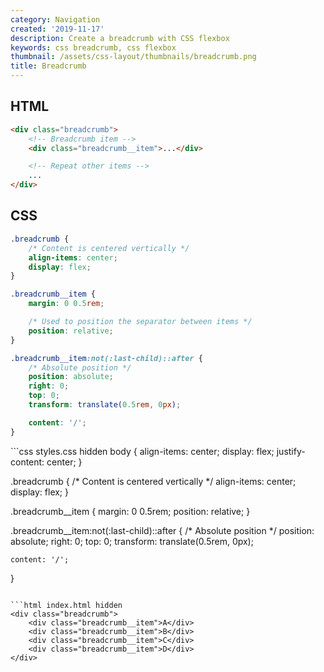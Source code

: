 ```yaml
---
category: Navigation
created: '2019-11-17'
description: Create a breadcrumb with CSS flexbox
keywords: css breadcrumb, css flexbox
thumbnail: /assets/css-layout/thumbnails/breadcrumb.png
title: Breadcrumb
---
```


## HTML

```html index.html
<div class="breadcrumb">
    <!-- Breadcrumb item -->
    <div class="breadcrumb__item">...</div>

    <!-- Repeat other items -->
    ...
</div>
```

## CSS

```css styles.css
.breadcrumb {
    /* Content is centered vertically */
    align-items: center;
    display: flex;
}

.breadcrumb__item {
    margin: 0 0.5rem;

    /* Used to position the separator between items */
    position: relative;
}

.breadcrumb__item:not(:last-child)::after {
    /* Absolute position */
    position: absolute;
    right: 0;
    top: 0;
    transform: translate(0.5rem, 0px);

    content: '/';
}
```

<Playground>
```css styles.css hidden
body {
    align-items: center;
    display: flex;
    justify-content: center;
}

.breadcrumb {
    /* Content is centered vertically */
    align-items: center;
    display: flex;
}

.breadcrumb__item {
    margin: 0 0.5rem;
    position: relative;
}

.breadcrumb__item:not(:last-child)::after {
    /* Absolute position */
    position: absolute;
    right: 0;
    top: 0;
    transform: translate(0.5rem, 0px);

    content: '/';
}
```

```html index.html hidden
<div class="breadcrumb">
    <div class="breadcrumb__item">A</div>
    <div class="breadcrumb__item">B</div>
    <div class="breadcrumb__item">C</div>
    <div class="breadcrumb__item">D</div>
</div>
```
</Playground>
